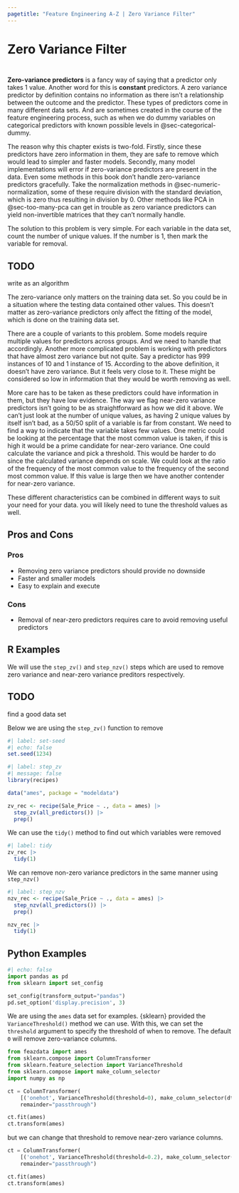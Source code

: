 ```yaml
---
pagetitle: "Feature Engineering A-Z | Zero Variance Filter"
---
```


# Zero Variance Filter {#sec-too-many-zv}

::: {style="visibility: hidden; height: 0px;"}
## Zero Variance Filter
:::

**Zero-variance predictors** is a fancy way of saying that a predictor only takes 1 value.
Another word for this is **constant** predictors.
A zero variance predictor by definition contains no information as there isn't a relationship between the outcome and the predictor.
These types of predictors come in many different data sets.
And are sometimes created in the course of the feature engineering process, such as when we do dummy variables on categorical predictors with known possible levels in @sec-categorical-dummy.

The reason why this chapter exists is two-fold.
Firstly, since these predictors have zero information in them, they are safe to remove which would lead to simpler and faster models.
Secondly, many model implementations will error if zero-variance predictors are present in the data.
Even some methods in this book don't handle zero-variance predictors gracefully.
Take the normalization methods in @sec-numeric-normalization, some of these require division with the standard deviation, which is zero thus resulting in division by 0.
Other methods like PCA in @sec-too-many-pca can get in trouble as zero variance predictors can yield non-invertible matrices that they can't normally handle.

The solution to this problem is very simple.
For each variable in the data set, count the number of unique values.
If the number is 1, then mark the variable for removal.

::: callout-caution
# TODO

write as an algorithm
:::

The zero-variance only matters on the training data set.
So you could be in a situation where the testing data contained other values.
This doesn't matter as zero-variance predictors only affect the fitting of the model, which is done on the training data set.

There are a couple of variants to this problem.
Some models require multiple values for predictors across groups.
And we need to handle that accordingly.
Another more complicated problem is working with predictors that have almost zero variance but not quite.
Say a predictor has 999 instances of 10 and 1 instance of 15.
According to the above definition, it doesn't have zero variance.
But it feels very close to it.
These might be considered so low in information that they would be worth removing as well.

More care has to be taken as these predictors could have information in them, but they have low evidence.
The way we flag near-zero variance predictors isn't going to be as straightforward as how we did it above.
We can't just look at the number of unique values, as having 2 unique values by itself isn't bad, as a 50/50 split of a variable is far from constant.
We need to find a way to indicate that the variable takes few values.
One metric could be looking at the percentage that the most common value is taken, if this is high it would be a prime candidate for near-zero variance.
One could calculate the variance and pick a threshold.
This would be harder to do since the calculated variance depends on scale.
We could look at the ratio of the frequency of the most common value to the frequency of the second most common value.
If this value is large then we have another contender for near-zero variance.

These different characteristics can be combined in different ways to suit your need for your data.
you will likely need to tune the threshold values as well.

## Pros and Cons

### Pros

-   Removing zero variance predictors should provide no downside
-   Faster and smaller models
-   Easy to explain and execute

### Cons

-   Removal of near-zero predictors requires care to avoid removing useful predictors

## R Examples

We will use the `step_zv()` and `step_nzv()` steps which are used to remove zero variance and near-zero variance preditors respectively.

::: callout-caution
# TODO

find a good data set
:::

Below we are using the `step_zv()` function to remove

```r
#| label: set-seed
#| echo: false 
set.seed(1234)
```

```r
#| label: step_zv
#| message: false
library(recipes)

data("ames", package = "modeldata")

zv_rec <- recipe(Sale_Price ~ ., data = ames) |>
  step_zv(all_predictors()) |>
  prep()
```

We can use the `tidy()` method to find out which variables were removed

```r
#| label: tidy
zv_rec |>
  tidy(1)
```

We can remove non-zero variance predictors in the same manner using `step_nzv()`

```r
#| label: step_nzv
nzv_rec <- recipe(Sale_Price ~ ., data = ames) |>
  step_nzv(all_predictors()) |>
  prep()

nzv_rec |>
  tidy(1)
```

## Python Examples

```python
#| echo: false
import pandas as pd
from sklearn import set_config

set_config(transform_output="pandas")
pd.set_option('display.precision', 3)
```

We are using the `ames` data set for examples.
{sklearn} provided the `VarianceThreshold()` method we can use.
With this, we can set the `threshold` argument to specify the threshold of when to remove.
The default `0` will remove zero-variance columns.

```python
from feazdata import ames
from sklearn.compose import ColumnTransformer
from sklearn.feature_selection import VarianceThreshold
from sklearn.compose import make_column_selector
import numpy as np

ct = ColumnTransformer(
    [('onehot', VarianceThreshold(threshold=0), make_column_selector(dtype_include=np.number))], 
    remainder="passthrough")

ct.fit(ames)
ct.transform(ames)
```

but we can change that threshold to remove near-zero variance columns.

```python
ct = ColumnTransformer(
    [('onehot', VarianceThreshold(threshold=0.2), make_column_selector(dtype_include=np.number))], 
    remainder="passthrough")

ct.fit(ames)
ct.transform(ames)
```
